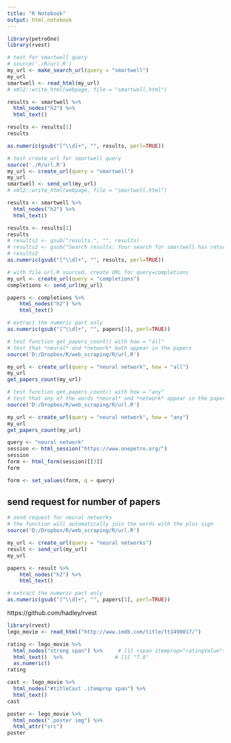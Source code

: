 ```yaml
---
title: "R Notebook"
output: html_notebook
---
```


```r
library(petroOne)
library(rvest)

# test for smartwell query
# source('./R/url.R')
my_url <- make_search_url(query = "smartwell")
my_url
smartwell <- read_html(my_url)
# xml2::write_html(webpage, file = "smartwell.html")

results <- smartwell %>%
  html_nodes("h2") %>%
  html_text()

results <- results[1]
results

as.numeric(gsub("[^\\d]+", "", results, perl=TRUE))


```



```r
# test create_url for smartwell query
source('./R/url.R')
my_url <- create_url(query = "smartwell")
my_url
smartwell <- send_url(my_url)
# xml2::write_html(webpage, file = "smartwell.html")

results <- smartwell %>%
  html_nodes("h2") %>%
  html_text()

results <- results[1]
results
# results2 <- gsub("results.", "", results)
# results2 <- gsub("Search results: Your search for smartwell has returned", "", results2)
# results2
as.numeric(gsub("[^\\d]+", "", results, perl=TRUE))
```


```r
# with file url.R sourced, create URL for query=completions
my_url <- create_url(query = "completions")
completions <- send_url(my_url)

papers <- completions %>%
    html_nodes("h2") %>%
    html_text()

# extract the numeric part only
as.numeric(gsub("[^\\d]+", "", papers[1], perl=TRUE))
```


```r
# test function get_papers_count() with how = "all"
# test that *neural* and *network* both appear in the papers
source('D:/Dropbox/R/web_scraping/R/url.R')

my_url <- create_url(query = "neural network", how = "all")
my_url
get_papers_count(my_url)
```

```r
# test function get_papers_count() with how = "any"
# test that any of the words *neural* and *network* appear in the papers
source('D:/Dropbox/R/web_scraping/R/url.R')

my_url <- create_url(query = "neural network", how = "any")
my_url
get_papers_count(my_url)
```



```r
query <- "neural network"
session <- html_session("https://www.onepetro.org/")
session
form <- html_form(session)[[3]]
form
```

```r
form <- set_values(form, q = query)
```


## send request for number of papers

```r
# send request for neural networks
# the function will automatically join the words with the plus sign
source('D:/Dropbox/R/web_scraping/R/url.R')

my_url <- create_url(query = "neural networks")
result <- send_url(my_url)
my_url

papers <- result %>%
    html_nodes("h2") %>%
    html_text()

# extract the numeric part only
as.numeric(gsub("[^\\d]+", "", papers[1], perl=TRUE))
```

https://github.com/hadley/rvest

```r
library(rvest)
lego_movie <- read_html("http://www.imdb.com/title/tt1490017/")

rating <- lego_movie %>% 
  html_nodes("strong span") %>%     # [1] <span itemprop="ratingValue">7.8</span>
  html_text()  %>%                 # [1] "7.8"
  as.numeric()
rating
```

```r
cast <- lego_movie %>%
  html_nodes("#titleCast .itemprop span") %>%
  html_text()
cast
```

```r
poster <- lego_movie %>%
  html_nodes(".poster img") %>%
  html_attr("src")
poster
```

